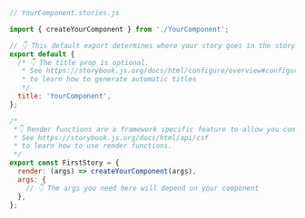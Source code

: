 ```js
// YourComponent.stories.js

import { createYourComponent } from './YourComponent';

// 👇 This default export determines where your story goes in the story list
export default {
  /* 👇 The title prop is optional.
   * See https://storybook.js.org/docs/html/configure/overview#configure-story-loading
   * to learn how to generate automatic titles
   */
  title: 'YourComponent',
};

/*
 *👇 Render functions are a framework specific feature to allow you control on how the component renders.
 * See https://storybook.js.org/docs/html/api/csf
 * to learn how to use render functions.
 */
export const FirstStory = {
  render: (args) => createYourComponent(args),
  args: {
    // 👇 The args you need here will depend on your component
  },
};
```
